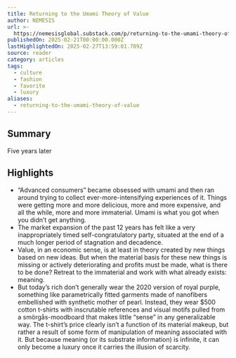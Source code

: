 ```yaml
---
title: Returning to the Umami Theory of Value
author: NEMESIS
url: >-
  https://nemesisglobal.substack.com/p/returning-to-the-umami-theory-of?utm_source=post-email-title&publication_id=2317996&post_id=157386981&utm_campaign=email-post-title&isFreemail=true&r=og9hp&triedRedirect=true&utm_medium=email
publishedOn: 2025-02-21T00:00:00.000Z
lastHighlightedOn: 2025-02-27T13:59:01.709Z
source: reader
category: articles
tags:
  - culture
  - fashion
  - favorite
  - luxury
aliases:
  - returning-to-the-umami-theory-of-value
---
```

## Summary

Five years later

## Highlights
- “Advanced consumers” became obsessed with umami and then ran around trying to collect ever-more-intensifying experiences of it. Things were getting more and more delicious, more and more expensive, and all the while, more and more immaterial.
  Umami is what you got when you didn’t get anything.
- The market expansion of the past 12 years has felt like a very inappropriately timed self-congratulatory party, situated at the end of a much longer period of stagnation and decadence.
- Value, in an economic sense, is at least in theory created by new things based on new ideas. But when the material basis for these new things is missing or actively deteriorating and profits must be made, what is there to be done? Retreat to the immaterial and work with what already exists: meaning.
- But today’s rich don’t generally wear the 2020 version of royal purple, something like parametrically fitted garments made of nanofibers embellished with synthetic mother of pearl. Instead, they wear $500 cotton t-shirts with inscrutable references and visual motifs pulled from a smörgås-moodboard that makes little “sense” in any generalizable way. The t-shirt’s price clearly isn’t a function of its material makeup, but rather a result of some form of manipulation of meaning associated with it. But because meaning (or its substrate information) is infinite, it can only become a luxury once it carries the illusion of scarcity.
